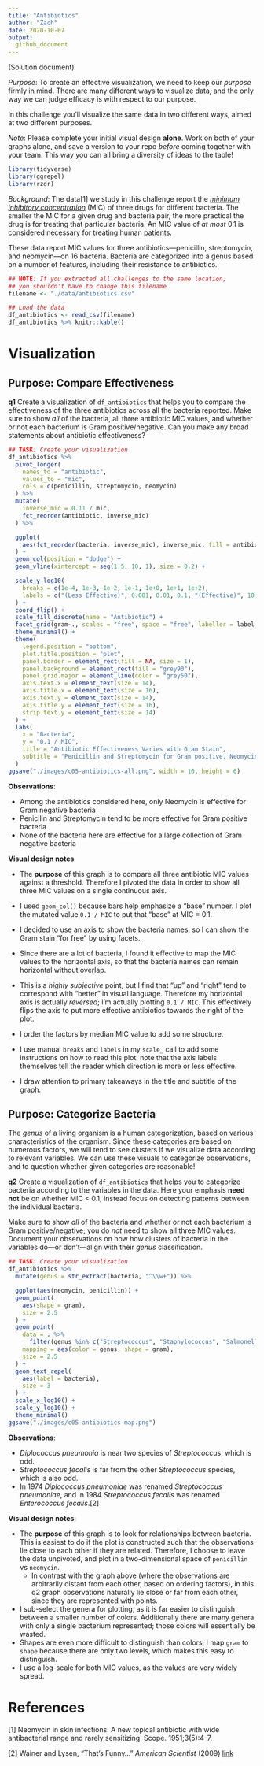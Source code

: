 ```yaml
---
title: "Antibiotics"
author: "Zach"
date: 2020-10-07
output:
  github_document
---
```


(Solution document)

*Purpose*: To create an effective visualization, we need to keep our *purpose* firmly in mind. There are many different ways to visualize data, and the only way we can judge efficacy is with respect to our purpose.

In this challenge you'll visualize the same data in two different ways, aimed at two different purposes.

*Note*: Please complete your initial visual design **alone**. Work on both of your graphs alone, and save a version to your repo *before* coming together with your team. This way you can all bring a diversity of ideas to the table!

<!-- include-rubric -->

```r
library(tidyverse)
library(ggrepel)
library(rzdr)
```

*Background*: The data[1] we study in this challenge report the [*minimum inhibitory concentration*](https://en.wikipedia.org/wiki/Minimum_inhibitory_concentration) (MIC) of three drugs for different bacteria. The smaller the MIC for a given drug and bacteria pair, the more practical the drug is for treating that particular bacteria. An MIC value of *at most* 0.1 is considered necessary for treating human patients.

These data report MIC values for three antibiotics---penicillin, streptomycin, and neomycin---on 16 bacteria. Bacteria are categorized into a genus based on a number of features, including their resistance to antibiotics.

```r
## NOTE: If you extracted all challenges to the same location,
## you shouldn't have to change this filename
filename <- "./data/antibiotics.csv"

## Load the data
df_antibiotics <- read_csv(filename)
df_antibiotics %>% knitr::kable()
```

# Visualization
<!-- -------------------------------------------------- -->

## Purpose: Compare Effectiveness
<!-- ------------------------- -->

__q1__ Create a visualization of `df_antibiotics` that helps you to compare the effectiveness of the three antibiotics across all the bacteria reported. Make sure to show *all* of the bacteria, all three antibiotic MIC values, and whether or not each bacterium is Gram positive/negative. Can you make any broad statements about antibiotic effectiveness?

```r
## TASK: Create your visualization
df_antibiotics %>%
  pivot_longer(
    names_to = "antibiotic",
    values_to = "mic",
    cols = c(penicillin, streptomycin, neomycin)
  ) %>%
  mutate(
    inverse_mic = 0.11 / mic,
    fct_reorder(antibiotic, inverse_mic)
  ) %>%

  ggplot(
    aes(fct_reorder(bacteria, inverse_mic), inverse_mic, fill = antibiotic)
  ) +
  geom_col(position = "dodge") +
  geom_vline(xintercept = seq(1.5, 10, 1), size = 0.2) +

  scale_y_log10(
    breaks = c(1e-4, 1e-3, 1e-2, 1e-1, 1e+0, 1e+1, 1e+2),
    labels = c("(Less Effective)", 0.001, 0.01, 0.1, "(Effective)", 10, "(More effective)")
  ) +
  coord_flip() +
  scale_fill_discrete(name = "Antibiotic") +
  facet_grid(gram~., scales = "free", space = "free", labeller = label_both) +
  theme_minimal() +
  theme(
    legend.position = "bottom",
    plot.title.position = "plot",
    panel.border = element_rect(fill = NA, size = 1),
    panel.background = element_rect(fill = "grey90"),
    panel.grid.major = element_line(color = "grey50"),
    axis.text.x = element_text(size = 14),
    axis.title.x = element_text(size = 16),
    axis.text.y = element_text(size = 14),
    axis.title.y = element_text(size = 16),
    strip.text.y = element_text(size = 14)
  ) +
  labs(
    x = "Bacteria",
    y = "0.1 / MIC",
    title = "Antibiotic Effectiveness Varies with Gram Stain",
    subtitle = "Penicillin and Streptomycin for Gram positive, Neomycin for (some) Gram negative"
  )
ggsave("./images/c05-antibiotics-all.png", width = 10, height = 6)
```

**Observations**:

- Among the antibiotics considered here, only Neomycin is effective for Gram negative bacteria
- Penicilin and Streptomycin tend to be more effective for Gram positive bacteria
- None of the bacteria here are effective for a large collection of Gram negative bacteria

**Visual design notes**

- The **purpose** of this graph is to compare all three antibiotic MIC values against a threshold. Therefore I pivoted the data in order to show all three MIC values on a single continuous axis.

- I used `geom_col()` because bars help emphasize a "base" number. I plot the mutated value `0.1 / MIC` to put that "base" at MIC = 0.1.
- I decided to use an axis to show the bacteria names, so I can show the Gram stain "for free" by using facets.
- Since there are a lot of bacteria, I found it effective to map the MIC values to the horizontal axis, so that the bacteria names can remain horizontal without overlap.
- This is a *highly subjective* point, but I find that "up" and "right" tend to correspond with "better" in visual language. Therefore my horizontal axis is actually *reversed*; I'm actually plotting `0.1 / MIC`. This effectively flips the axis to put more effective antibiotics towards the right of the plot.
- I order the factors by median MIC value to add some structure.
- I use manual `breaks` and `labels` in my `scale_` call to add some instructions on how to read this plot: note that the axis labels themselves tell the reader which direction is more or less effective.
- I draw attention to primary takeaways in the title and subtitle of the graph.

## Purpose: Categorize Bacteria
<!-- ------------------------- -->

The *genus* of a living organism is a human categorization, based on various characteristics of the organism. Since these categories are based on numerous factors, we will tend to see clusters if we visualize data according to relevant variables. We can use these visuals to categorize observations, and to question whether given categories are reasonable!

__q2__ Create a visualization of `df_antibiotics` that helps you to categorize bacteria according to the variables in the data. Here your emphasis **need not** be on whether MIC < 0.1; instead focus on detecting patterns between the individual bacteria.

Make sure to show *all* of the bacteria and whether or not each bacterium is Gram positive/negative; you do *not* need to show all three MIC values. Document your observations on how how clusters of bacteria in the variables do---or don't---align with their *genus* classification.

```r
## TASK: Create your visualization
df_antibiotics %>%
  mutate(genus = str_extract(bacteria, "^\\w+")) %>%

  ggplot(aes(neomycin, penicillin)) +
  geom_point(
    aes(shape = gram),
    size = 2.5
  ) +
  geom_point(
    data = . %>%
      filter(genus %in% c("Streptococcus", "Staphylococcus", "Salmonella")),
    mapping = aes(color = genus, shape = gram),
    size = 2.5
  ) +
  geom_text_repel(
    aes(label = bacteria),
    size = 3
  ) +
  scale_x_log10() +
  scale_y_log10() +
  theme_minimal()
ggsave("./images/c05-antibiotics-map.png")
```

**Observations**:

- *Diplococcus pneumonia* is near two species of *Streptococcus*, which is odd.
- *Streptococcus fecalis* is far from the other *Streptococcus* species, which is also odd.
- In 1974 *Diplococcus pneumoniae* was renamed *Streptococcus pneumoniae*, and in 1984 *Streptococcus fecalis* was renamed *Enterococcus fecalis*.[2]

**Visual design notes**:

- The **purpose** of this graph is to look for relationships between bacteria. This is easiest to do if the plot is constructed such that the observations lie close to each other if they are related. Therefore, I choose to leave the data unpivoted, and plot in a two-dimensional space of `penicillin` vs `neomycin`.
  - In contrast with the graph above (where the observations are arbitrarily distant from each other, based on ordering factors), in this q2 graph observations naturally lie close or far from each other, since they are represented with points.
  
- I sub-select the genera for plotting, as it is far easier to distinguish between a smaller number of colors. Additionally there are many genera with only a single bacterium represented; those colors will essentially be wasted.
- Shapes are even more difficult to distinguish than colors; I map `gram` to `shape` because there are only two levels, which makes this easy to distinguish.
- I use a log-scale for both MIC values, as the values are very widely spread.

# References
<!-- -------------------------------------------------- -->

[1] Neomycin in skin infections: A new topical antibiotic with wide antibacterial range and rarely sensitizing. Scope. 1951;3(5):4-7.

[2] Wainer and Lysen, "That's Funny..." *American Scientist* (2009) [link](https://www.americanscientist.org/article/thats-funny)
